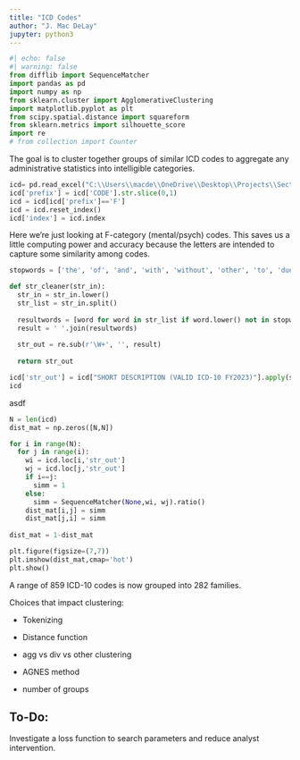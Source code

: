 ```yaml
---
title: "ICD Codes"
author: "J. Mac DeLay"
jupyter: python3
---
```


```python
#| echo: false
#| warning: false
from difflib import SequenceMatcher
import pandas as pd
import numpy as np
from sklearn.cluster import AgglomerativeClustering
import matplotlib.pyplot as plt
from scipy.spatial.distance import squareform
from sklearn.metrics import silhouette_score
import re
# from collection import Counter
```

The goal is to cluster together groups of similar ICD codes to aggregate any administrative statistics into intelligible categories.

```python
icd= pd.read_excel("C:\\Users\\macde\\OneDrive\\Desktop\\Projects\\Section111ValidICD10-Jan2023-DupFixed.xlsx")
icd['prefix'] = icd['CODE'].str.slice(0,1)
icd = icd[icd['prefix']=='F']
icd = icd.reset_index()
icd['index'] = icd.index

```
Here we're just looking at F-category (mental/psych) codes. This saves us a little computing power and accuracy because the letters are intended to capture some similarity among codes.


```python
stopwords = ['the', 'of', 'and', 'with', 'without', 'other', 'to', 'due', 'a', 'specified', 'unspecified']

def str_cleaner(str_in):
  str_in = str_in.lower()
  str_list = str_in.split()
  
  resultwords = [word for word in str_list if word.lower() not in stopwords]
  result = ' '.join(resultwords)
  
  str_out = re.sub(r'\W+', '', result)
  
  return str_out

icd['str_out'] = icd["SHORT DESCRIPTION (VALID ICD-10 FY2023)"].apply(str_cleaner)
icd

```
asdf
```python
N = len(icd)
dist_mat = np.zeros([N,N])

for i in range(N):
  for j in range(i):
    wi = icd.loc[i,'str_out']
    wj = icd.loc[j,'str_out']
    if i==j:
      simm = 1
    else:
      simm = SequenceMatcher(None,wi, wj).ratio()
    dist_mat[i,j] = simm
    dist_mat[j,i] = simm
    
dist_mat = 1-dist_mat

```

```python

plt.figure(figsize=(7,7))
plt.imshow(dist_mat,cmap='hot')
plt.show()


```

A range of 859 ICD-10 codes is now grouped into 282 families.

Choices that impact clustering:

-   Tokenizing

-   Distance function

-   agg vs div vs other clustering

-   AGNES method

-   number of groups

## To-Do:

Investigate a loss function to search parameters and reduce analyst intervention.